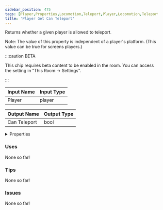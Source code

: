 ```yaml
---
sidebar_position: 475
tags: [Player,Properties,Locomotion,Teleport,Player,Locomotion,Teleport]
title: 'Player Get Can Teleport'
---
```


Returns whether a given player is allowed to teleport.

Note: The value of this property is independent of a player's platform. (This value can be true for screens players.)

:::caution BETA

This chip requires beta content to be enabled in the room. You can access the setting in "This Room -> Settings".

:::


<EsbSvg />

| Input Name | Input Type |
|-----------|-----------|
| Player | player |

| Output Name | Output Type |
|-----------|-----------|
| Can Teleport | bool |


<details>
  <summary>Properties</summary>
  <div>
    <div>
    <table>
      <thead>
        <tr>
          <th>Is beta required?</th>
          <th>✅</th>
        </tr>
        <tr>
          <th>Is this chip a trolling risk?</th>
          <th>❌</th>
        </tr>
        <tr>
          <th>Is this chip a role assignment risk?</th>
          <th>❌</th>
        </tr>
        <tr>
          <th>Chip UUID</th>
          <th>52fcfdc0-5f37-4c4c-892a-f61ba6ebf686</th>
        </tr>
      </thead>
    </table>
    </div>
  </div>
</details>

### Uses

None so far!

### Tips

None so far!

### Issues

None so far!